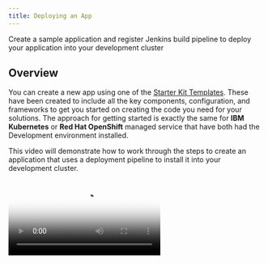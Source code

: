 ```yaml
---
title: Deploying an App
---
```


<PageDescription>

Create a sample application and register Jenkins build pipeline to deploy your application into your development cluster

</PageDescription>

## Overview

You can create a new app using one of the [Starter Kit Templates](/starterkits/overview). These have been created to include all the key components, configuration, and frameworks to get you started on creating the code you need for your solutions. The approach for getting started is exactly the same for **IBM Kubernetes** or **Red Hat OpenShift** managed service that have both had the Development environment installed.

This video will demonstrate how to work through the steps to create an application that uses a deployment pipeline to install it into your development cluster.

<p></p>
<p></p>
<p></p>

<Video src="/videos/deployapp.m4v" type="video/m4v" poster="/images/poster.png"/>

### Log into you Development Cluster from the command line

- Make sure you have installed all [Prerequisites](/getting-started/prereqs) before continuing
- Open a terminal
- log into your Development cluster in a terminal (If using a shared education cluster, log into openshift)
- To do so, navigate to your cluster in the _IBM Cloud Console_, click on the **Access** tab and
follow the instructions to login from the command line
- You can test this with the following simple command: 

<Accordion>

  <AccordionItem title="OpenShift">

    oc get pods

  </AccordionItem>

  <AccordionItem title="Kubernetes">

    kubectl get nodes

  </AccordionItem>

</Accordion>

<p></p>
<p></p>
<p></p>
<p></p>

### Links

<AnchorLinks>
  <AnchorLink to="#open-developer-tools-dashboard">Open Developer Tools Dashboard</AnchorLink>
  <AnchorLink to="#create-your-app-in-git">Create your app in Git</AnchorLink>
  <AnchorLink to="#clone-your-code">Clone your code</AnchorLink>
  <AnchorLink to="#running-locally">Running Locally</AnchorLink>
  <AnchorLink to="#register-the-app-in-a-devops-pipeline">Register your pipeline</AnchorLink>
  <AnchorLink to="#view-your-application-pipeline">View your application pipeline</AnchorLink>
  <AnchorLink to="#access-running-app">Access running app</AnchorLink>
  <AnchorLink to="#where-is-your-app-running-">Where is your app running ?</AnchorLink>
</AnchorLinks>

Clone your code
### Open Developer Tools Dashboard



The Developer Tools Dashboard makes it easy for you to navigate to the tools, including a section that allows you to select a set of preconfigured [Starter Kit Templates](/starterkits/overview) that make seeding your development project very easy.

- Open a browser and make sure you are logged into [Github](https://github.com)
- Open the [Developer Tools Dashboard](/getting-started/dashboard) by running the following command:
    ```
    igc dashboard
    ```

### Create your app in Git
<InlineNotification kind="warning">

**Warning:** If you are developing on a shared education cluster. You need to make it easy to identify your app please suffix the app name with your initials `{app name}-{your initials}` ie. `stockbffnode-mjp` and use the **Git Organisation** listed in your notification email.

</InlineNotification>

- Open the Developer Tools Dashboard
- Click on **Starter Kits** tab
- Pick one of the templates that is a good architectural fit for your application and the language and framework that you prefer to work with.
    - Click on a Starter Kit Template **Tile** to create your app github repository from the template repository selected.
    - You can also click on the **Git Icon** to browse the source template repository and click on the **Template** to create the template

- Complete the [GitHub create repository from template](https://help.github.com/en/github/creating-cloning-and-archiving-repositories/creating-a-repository-from-a-template) process.

  - **Owner**: Select a validate GitHub organization that you are authorized to create repositories within or the one you were given for the shared cluster (See warning above)
  - **Repository name**: Enter a valid name for you repo , github will help with showing a green tick if it is valid (See warning above)

  - **Description**: Describe your app
    ![Template](template.png)
  - Press **Create repository from template**



The new repository will be created in your selected organization.

### Clone your code
- Next, clone it to your local machine.
- Click on **Clone or download**
- Copy the clone _SSH link_, and use the `git clone` command to clone it to your developer desktop machine.
    ```base
    git clone git@github.com:mjperrins/stockbffnode.git
    ```
- Change into the cloned directory
    ```
    cd stockbffnode
    ```
- You must rename the app to match your git repo or to a unique name for your solution. Then applications move into a _test_ environment they need to unique names.
- Edit `package.json` and edit the `name:` field and change it from its template name to your chosen name.
- Save the edits
- Push the changes back to your repository
    ```
    git add .
    git commit -m "Update application name"
    git push
    ```

### Running Locally

Most developers like to run the code natively in local development environment. To do so, follow the instructions listed in the **README.md** file to run the code locally. You may be required to install a specific runtime like **Java**, **Node**, or **Python**.

<p></p>
<p></p>
<p></p>

### Register the App in a DevOps Pipeline

You now have the code in a GitHub repository and have cloned it to you local development environment. You now need to register the repository with the continuous integration pipeline technology.

The default continuous integration tool currently is [Jenkins](/guides/continuous-integration). [Tekton](/guides/continuous-integration-tekton) is also supported.

You can use the [IGC CLI](/getting-started/cli) to assist helping register a pipeline with Jenkins.

<InlineNotification kind="warning">

  **Warning:** If you are working on a shared education cluster, please deploy your app into a unique project/namespace and continue to do this for all other app creation steps. This will isolate your pipelines into its own namespace/project from other developers working on the same cluster.
  -----
  For example, don't just run:
  ```bash
  igc pipeline
  ```
  Instead, include the namespace parameter:
  ```bash
  igc pipeline -n dev-{your initials}
  ```
  For example:
  ```bash
  igc pipeline -n dev-mjp
  ```

</InlineNotification>

- Register your repo using the `igc pipeline` command. The CLI will ask for your github userid, it can be found in your github settings. It will ask for you enter your **Github Personal Access Token** and finally your branch.
    - **Username**: Enter your GitHub user id
    - **Password**: Paste your github personal access token
    - **Branch**: Press enter for the default git branch or type in another branch you want to register
    ```bash
    $ igc pipeline -n dev
    Project git repo: https://github.com/mjperrins/stockbffnode.git
    ? Provide the username: mperrins
    ? Please provide your password/personal access token: [hidden]
    ? Please provide the branch the pipeline should use: master
    Creating secret with git credentials
    Registering pipeline
    Creating git webhook
    ```

- The pipeline will be registered in your development cluster.

### View your application pipeline

To view you registered pipeline, follow the steps for the type of development cluster you registered your application with.

<Tabs>
<Tab label="OpenShift">

- Open the OpenShift Web Console from the Developer Cluster instance

![OpenShift](openshiftconsole.png)

- From the top menu, switch to the **Application Console**
- Select _dev_ project/namespace or you personal namespace that was used on the creation
- In the left menu, select *Builds* -> *Pipelines*

You will see your application dev ops pipeline now starting to build and once completed will look like the image below.

![OpenShift](ospipeline.png)

</Tab>
<Tab label="Kubernetes">

- Run the command `igc dashboard` in your terminal to open your [Developer Tools Dashboard](/getting-started/dashboard)
- Select the Jenkins tool to open the Jenkins dashboard
- Run the command `igc credentials` in your terminal to get the list of logins for the tools
- Use the Jenkins userid and password to log into the Jenkins dashboard

Wait for the pipeline stages to start building. Once the stages have completed, you will see a view similar to the one below.

![Jenkins Pipeline](pipeline.png)

</Tab>
</Tabs>

<p></p>
<p></p>
<p></p>

### Access running app

Once the pipeline has completed successfully, the app will be deployed into the `dev` namespace or the namespace you used when registering the pipeline.

- To validate the app is running follow these steps.

- To access the app, retrieve the app ingress endpoint using commands below in your terminal, remember to use the namespace you supplied when registering the application.
    ```bash
    igc ingress -n dev
    ```
  
  You will see a list of apps displayed with their ingress URLs for the application.
    ```bash
    igc ingress -n dev
    ? Ingresses in the 'dev' namespace. Select an ingress to launch the default browser or 'Exit'.

    1) Exit
    2) template-graphql-typescript - https://template-graphql-typescript-dev.mooc-one-rhos-cluster.us-east.containers.appdomain.cloud
    3) template-node-react - https://template-node-react-dev.mooc-one-rhos-cluster.us-east.containers.appdomain.cloud
    Answer:
    ```
- Use the arrow keys to select the ingress URL and press **Enter** to open it in a web browser and validate the application is working as expected


### Where is your app running ?

- The build pipeline is configured to build you source code into a container image. This image is stored in the IBM Image Registry. The image is then deployed into your namespace/project within you development cluster and validated for its health.
- Use the steps below to find your application within your cluster console.

<Tabs>
<Tab label="OpenShift">

- Open the **OpenShift web console**
- Change to the **Application Console***
- Select you project either `dev` or the namespace you used to deploy your app
- Click on **Deployments**
- You should see the deployment of your application
- Click on your application , and the corresponding deployment number
- Try increasing the number of pods to see new instances being provisioned
- Click on one of the `pod` instances
- Click on **Logs**
- You can see the running state of your application
- Navigate around the console to understand where your deployment, service and pods are running

![Pods on OpenShift](podsos.png)

</Tab>

<Tab label="Kubernetes">

- Open the **Kubernetes Dashboard**
- Change to the namespace from `default` to either `dev` or the namespace you used to deploy your app
- Click on **Deployments**
- You should see the deployment of your application
- Click on your application , and the corresponding **Replica Set**
- Try scaling the application, click on **Scale** in the header, change number of pods to 2 and click **OK**
- Click on one of the `pod` instances
- Click on **Logs**
- You can see the running state of your application
- Navigate around the console to understand where your deployment, service and pods are running

![Pods on IKS](podsiks.png)

</Tab>
</Tabs>

- If you have reached this point, we recommend you repeat the process a few more times using different templates and explore you environment to get familiar with it.
- The [Guides](/guides/overview) will explain more about the tools used in the pipelines

<InlineNotification kind="success">

**Success:** You will now have your application running inside your development cluster.

</InlineNotification>

- This completes the deployment of your app.

You now have a running application that is being built and deployed into your development cluster.
The next step is to prepare for Continuous Delivery, Code Analysis, and Artifact Management.

## Guides

For more detailed instructions of how to enable to the full developer lifecycle read through the **Guides** section.

<AnchorLinks small>
  <AnchorLink to="../../guides/overview">Guides</AnchorLink>
  <AnchorLink to="../../starterkits/overview">Starter Kit Templates</AnchorLink>
</AnchorLinks>
